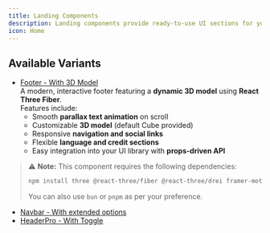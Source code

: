 ```yaml
---
title: Landing Components
description: Landing components provide ready-to-use UI sections for your website, including a dynamic 3D footer.  
icon: Home
---
```



## Available Variants

- [Footer - With 3D Model](./landing/landing-footer-3d)  
  A modern, interactive footer featuring a **dynamic 3D model** using **React Three Fiber**.  
  Features include:
  - Smooth **parallax text animation** on scroll
  - Customizable **3D model** (default Cube provided)
  - Responsive **navigation and social links**
  - Flexible **language and credit sections**
  - Easy integration into your UI library with **props-driven API**

> ⚠️ **Note:** This component requires the following dependencies:
>
> ```bash
> npm install three @react-three/fiber @react-three/drei framer-motion
> ```
> You can also use `bun` or `pnpm` as per your preference.

- [Navbar - With extended options](./landing/landing-navbar-extended)  
- [HeaderPro - With Toggle](./landing/landing-header-pro-v1)  
